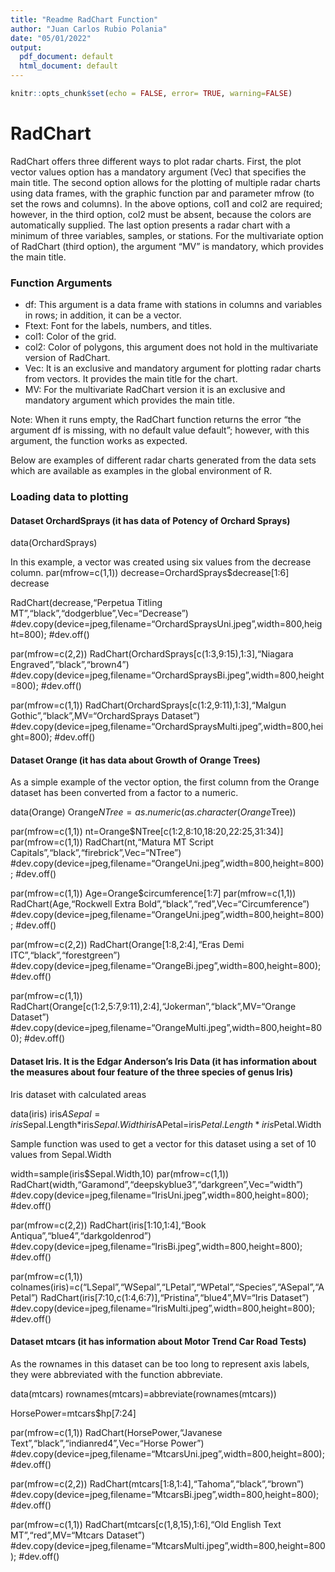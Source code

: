 ---
title: "Readme RadChart Function"
author: "Juan Carlos Rubio Polania"
date: "05/01/2022"
output:
  pdf_document: default
  html_document: default
---

```{r setup, include=FALSE, error=TRUE, warning=FALSE}
knitr::opts_chunk$set(echo = FALSE, error= TRUE, warning=FALSE)
``` 

# RadChart

RadChart offers three different ways to plot radar charts. First, the plot vector values option has a mandatory argument (Vec) that specifies the main title. 
The second option allows for the plotting of multiple radar charts using data frames, with the graphic function par and parameter mfrow (to set the rows and columns). 
In the above options, col1 and col2 are required; however, in the third option, col2 must be absent, because the colors are automatically supplied. 
The last option presents a radar chart with a minimum of three variables, samples, or stations. For the multivariate option of RadChart (third option), 
the argument “MV” is mandatory, which provides the main title.

### Function Arguments

* df: This argument is a data frame with stations in columns and variables in rows; in addition, it can be a vector.
* Ftext: Font for the labels, numbers, and titles.
* col1: Color of the grid.
* col2: Color of polygons, this argument does not hold in the multivariate version of RadChart.
* Vec: It is an exclusive and mandatory argument for plotting radar charts from vectors. It provides the main title for the chart.
* MV: For the multivariate RadChart version it is an exclusive and mandatory argument which provides the main title.

Note: When it runs empty, the RadChart function returns the error “the argument df is missing, with no default value default”; however, 
with this argument, the function works as expected. 

Below are examples of different radar charts generated from the data sets which are available as examples in the global environment of R.

### Loading data to plotting

#### Dataset OrchardSprays (it has data of Potency of Orchard Sprays)

data(OrchardSprays)

In this example, a vector was created using six values from the decrease column.
par(mfrow=c(1,1))
decrease=OrchardSprays$decrease[1:6]
decrease

RadChart(decrease,"Perpetua Titling MT","black","dodgerblue",Vec="Decrease")
#dev.copy(device=jpeg,filename="OrchardSpraysUni.jpeg",width=800,height=800);
#dev.off()

par(mfrow=c(2,2))
RadChart(OrchardSprays[c(1:3,9:15),1:3],"Niagara Engraved","black","brown4")
#dev.copy(device=jpeg,filename="OrchardSpraysBi.jpeg",width=800,height=800);
#dev.off()

par(mfrow=c(1,1))
RadChart(OrchardSprays[c(1:2,9:11),1:3],"Malgun Gothic","black",MV="OrchardSprays Dataset")
#dev.copy(device=jpeg,filename="OrchardSpraysMulti.jpeg",width=800,height=800);
#dev.off()

#### Dataset Orange (it has data about Growth of Orange Trees)

As a simple example of the vector option, the first column from the Orange dataset has been converted from a factor to a numeric.

data(Orange)
Orange$NTree=as.numeric(as.character(Orange$Tree))

par(mfrow=c(1,1))
nt=Orange$NTree[c(1:2,8:10,18:20,22:25,31:34)]
par(mfrow=c(1,1))
RadChart(nt,"Matura MT Script Capitals","black","firebrick",Vec="NTree")
#dev.copy(device=jpeg,filename="OrangeUni.jpeg",width=800,height=800);
#dev.off()

par(mfrow=c(1,1))
Age=Orange$circumference[1:7]
par(mfrow=c(1,1))
RadChart(Age,"Rockwell Extra Bold","black","red",Vec="Circumference")
#dev.copy(device=jpeg,filename="OrangeUni.jpeg",width=800,height=800);
#dev.off()

par(mfrow=c(2,2))
RadChart(Orange[1:8,2:4],"Eras Demi ITC","black","forestgreen")
#dev.copy(device=jpeg,filename="OrangeBi.jpeg",width=800,height=800);
#dev.off()

par(mfrow=c(1,1))
RadChart(Orange[c(1:2,5:7,9:11),2:4],"Jokerman","black",MV="Orange Dataset")
#dev.copy(device=jpeg,filename="OrangeMulti.jpeg",width=800,height=800);
#dev.off()

#### Dataset Iris. It is the Edgar Anderson's Iris Data (it has information about the measures about four feature of the three species of genus Iris)

Iris dataset with calculated areas

data(iris)
iris$ASepal=iris$Sepal.Length*iris$Sepal.Width
iris$APetal=iris$Petal.Length*iris$Petal.Width

Sample function was used to get a vector for this dataset using a set of 10 values from Sepal.Width

width=sample(iris$Sepal.Width,10)
par(mfrow=c(1,1))
RadChart(width,"Garamond","deepskyblue3","darkgreen",Vec="width")
#dev.copy(device=jpeg,filename="IrisUni.jpeg",width=800,height=800);
#dev.off()

par(mfrow=c(2,2))
RadChart(iris[1:10,1:4],"Book Antiqua","blue4","darkgoldenrod")
#dev.copy(device=jpeg,filename="IrisBi.jpeg",width=800,height=800);
#dev.off()

par(mfrow=c(1,1))
colnames(iris)=c("LSepal","WSepal","LPetal","WPetal","Species","ASepal","APetal")
RadChart(iris[7:10,c(1:4,6:7)],"Pristina","blue4",MV="Iris Dataset")
#dev.copy(device=jpeg,filename="IrisMulti.jpeg",width=800,height=800);
#dev.off()

#### Dataset mtcars (it has information about Motor Trend Car Road Tests)

As the rownames in this dataset can be too long to represent axis labels, they were abbreviated with the function abbreviate.

data(mtcars)
rownames(mtcars)=abbreviate(rownames(mtcars))

HorsePower=mtcars$hp[7:24]

par(mfrow=c(1,1))
RadChart(HorsePower,"Javanese Text","black","indianred4",Vec="Horse Power")
#dev.copy(device=jpeg,filename="MtcarsUni.jpeg",width=800,height=800);
#dev.off()

par(mfrow=c(2,2))
RadChart(mtcars[1:8,1:4],"Tahoma","black","brown")
#dev.copy(device=jpeg,filename="MtcarsBi.jpeg",width=800,height=800);
#dev.off()

par(mfrow=c(1,1))
RadChart(mtcars[c(1,8,15),1:6],"Old English Text MT","red",MV="Mtcars Dataset")
#dev.copy(device=jpeg,filename="MtcarsMulti.jpeg",width=800,height=800);
#dev.off()
